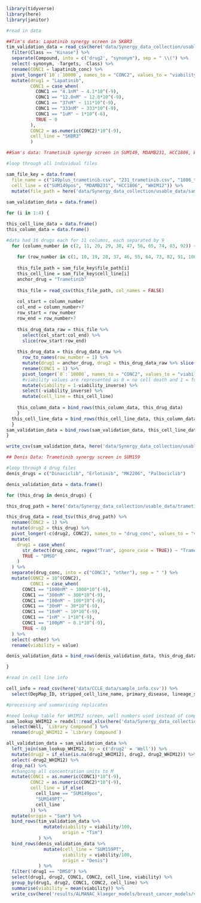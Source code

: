 ```r
library(tidyverse)
library(here)
library(janitor)
```

```r
#read in data

##Tim's data: Lapatinib synergy screen in SKBR3
tim_validation_data = read_csv(here('data/Synergy_data_collection/usable_data/lapatinib_synergy_screen_readable_SKBR3.csv')) %>% 
  filter(Class == "Kinase") %>% 
  separate(Compound, into = c('drug2', "synonym"), sep = " \\(") %>% 
  select(-synonym, -Targets, -Class) %>% 
  rename(CONC1 = lapatinib_conc) %>% 
  pivot_longer(`10`:`10000`, names_to = "CONC2", values_to = "viability") %>% 
  mutate(drug1 = "Lapatinib",
         CONC1 = case_when(
           CONC1 == "4.1nM" ~ 4.1*10^(-9),
           CONC1 == "12.8nM" ~ 12.8*10^(-9),
           CONC1 == "37nM" ~ 111*10^(-9),
           CONC1 == "333nM" ~ 333*10^(-9),
           CONC1 == "1uM" ~ 1*10^(-6),
           TRUE ~ 0
         ),
         CONC2 = as.numeric(CONC2)*10^(-9),
         cell_line = "SKBR3"
         )

##Sam's data: Trametinib synergy screen in SUM149, MDAMB231, HCC1806, WHIM12

#loop through all individual files

sam_file_key = data.frame(
  file_name = c("149plus_trametinib.csv", "231_trametinib.csv", "1806_trametinib.csv", "W12_trametinib.csv"),
  cell_line = c("SUM149pos", "MDAMB231", "HCC1806", "WHIM12")) %>%
  mutate(file_path = here('data/Synergy_data_collection/usable_data/sam_usable', file_name))
  
sam_validation_data = data.frame()

for (i in 1:4) {

this_cell_line_data = data.frame()
this_column_data = data.frame()

#data had 16 drugs each for 11 columns, each separated by 9
  for (column_number in c(2, 11, 20, 29, 38, 47, 56, 65, 74, 83, 92)) {
    
    for (row_number in c(1, 10, 19, 28, 37, 46, 55, 64, 73, 82, 91, 100, 109, 118, 127, 136)) { 
    
    this_file_path = sam_file_key$file_path[i]
    this_cell_line = sam_file_key$cell_line[i]
    anchor_drug = "Trametinib"
    
    this_file = read_csv(this_file_path, col_names = FALSE)
    
    col_start = column_number
    col_end = column_number+7
    row_start = row_number
    row_end = row_number+7
    
    this_drug_data_raw = this_file %>% 
      select(col_start:col_end) %>% 
      slice(row_start:row_end)
    
    this_drug_data = this_drug_data_raw %>%
      row_to_names(row_number = 1) %>% 
      mutate(drug1 = anchor_drug, drug2 = this_drug_data_raw %>% slice(1) %>% pull(1)) %>% 
      rename(CONC1 = 1) %>% 
      pivot_longer(`0`:`10000`, names_to = "CONC2", values_to = "viability_inverse") %>%
      #viability values are represented as 0 = no cell death and 1 = full death. We need the inverse.
      mutate(viability = 1-viability_inverse) %>% 
      select(-viability_inverse) %>% 
      mutate(cell_line = this_cell_line)
    
    this_column_data = bind_rows(this_column_data, this_drug_data)
    } 
  this_cell_line_data = bind_rows(this_cell_line_data, this_column_data)  
  }
sam_validation_data = bind_rows(sam_validation_data, this_cell_line_data)
}

write_csv(sam_validation_data, here('data/Synergy_data_collection/usable_data/sam_data_complied.csv'))

## Denis Data: Trametinib synergy screen in SUM159

#loop through 4 drug files
denis_drugs = c("Dinaciclib", "Erlotinib", "MK2206", "Palbociclib")

denis_validation_data = data.frame()

for (this_drug in denis_drugs) {

this_drug_path = here('data/Synergy_data_collection/usable_data/trametinib_library_synergy_denis_SUM159', paste0(this_drug, '.txt'))  

this_drug_data = read_tsv(this_drug_path) %>% 
  rename(CONC2 = 1) %>% 
  mutate(drug2 = this_drug) %>% 
  pivot_longer(-c(drug2, CONC2), names_to = "drug_conc", values_to = "value") %>% 
  mutate(
    drug1 = case_when(
      str_detect(drug_conc, regex("Tram", ignore_case = TRUE)) ~ "Trametinib",
      TRUE ~ "DMSO"
    )
  ) %>% 
  separate(drug_conc, into = c("CONC1", "other"), sep = " ") %>% 
  mutate(CONC2 = 10^(CONC2),
         CONC1 = case_when(
      CONC1 == "1000nM" ~ 1000*10^(-9),
      CONC1 == "300nM" ~ 300*10^(-9),
      CONC1 == "100nM" ~ 100*10^(-9),
      CONC1 == "30nM" ~ 30*10^(-9),
      CONC1 == "10nM" ~ 10*10^(-9),
      CONC1 == "1nM" ~ 1*10^(-9),
      CONC1 == "100pM" ~ 0.1*10^(-9),
      TRUE ~ 0)
  ) %>% 
  select(-other) %>% 
  rename(viability = value)

denis_validation_data = bind_rows(denis_validation_data, this_drug_data)

}

```

```r
#read in cell line info

cell_info = read_csv(here('data/CCLE_data/sample_info.csv')) %>% 
  select(DepMap_ID, stripped_cell_line_name, primary_disease, lineage_sub_subtype, lineage_molecular_subtype)

#processing and summarising replicates

#need lookup table for WHIM12 screen, well numbers used instead of compound names 
sam_lookup_WHIM12 = readxl::read_xlsx(here('data/Synergy_data_collection/usable_data/sam_usable/SynergyFinder_lookup_table_2.xlsx')) %>% 
  select(Well, `Library Compound`) %>% 
  rename(drug2_WHIM12 = `Library Compound`)

all_validation_data = sam_validation_data %>%
  left_join(sam_lookup_WHIM12, by = c('drug2' = 'Well')) %>% 
  mutate(drug2 = if_else(is.na(drug2_WHIM12), drug2, drug2_WHIM12)) %>% 
  select(-drug2_WHIM12) %>% 
  drop_na() %>% 
  #changing all concentration units to M
  mutate(CONC1 = as.numeric(CONC1)*10^(-9),
         CONC2 = as.numeric(CONC2)*10^(-9),
         cell_line = if_else(
           cell_line == "SUM149pos",
           "SUM149PT",
           cell_line
         )) %>% 
  mutate(origin = "Sam") %>% 
  bind_rows(tim_validation_data %>% 
              mutate(viability = viability/100,
                     origin = "Tim")
            ) %>% 
  bind_rows(denis_validation_data %>% 
              mutate(cell_line = "SUM159PT",
                     viability = viability/100,
                     origin = "Denis")
            ) %>% 
  filter(!drug1 == "DMSO") %>% 
  select(drug1, drug2, CONC1, CONC2, cell_line, viability) %>% 
  group_by(drug1, drug2, CONC1, CONC2, cell_line) %>% 
  summarise(viability = mean(viability)) %>% 
  write_csv(here('results/ALMANAC_klaeger_models/breast_cancer_models/validation/all_validation_data.csv'))
```

